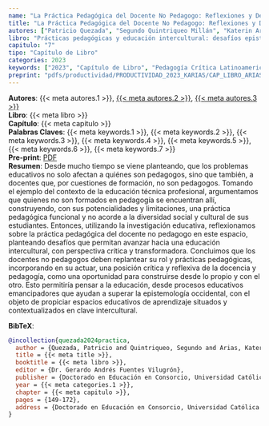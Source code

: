 ```yaml
---
name: "La Práctica Pedagógica del Docente No Pedagogo: Reflexiones y Desafíos para una Pedagogía con Perspectiva Crítica e Intercultural"
title: "La Práctica Pedagógica del Docente No Pedagogo: Reflexiones y Desafíos para una Pedagogía con Perspectiva Crítica e Intercultural"
autores: ["Patricio Quezada", "Segundo Quintriqueo Millán", "Katerin Arias-Ortega"]
libro: "Prácticas pedagógicas y educación intercultural: desafíos epistemológicos para la escolaridad en contextos indígenas"
capitulo: "7"
tipo: "Capítulo de Libro"
categories: 2023
keywords: ["2023", "Capítulo de Libro", "Pedagogía Crítica Latinoamericana", "Docente No Pedagogo", "Educación Técnica", "Práctica Pedagógica", "Educación Intercultural"]
preprint: "pdfs/productividad/PRODUCTIVIDAD_2023_KARIAS/CAP_LIBRO_ARIAS_VILLARROEL_2023.pdf"
---
```

**Autores**: {{< meta autores.1 >}}, [{{< meta autores.2 >}}](../members/current/Segundo Quintriqueo Millán.qmd), [{{< meta autores.3 >}}](../members/current/Katerin Arias-Ortega.qmd)    
**Libro**: {{< meta libro >}}   
**Capítulo**: {{< meta capitulo >}}   
**Palabras Claves**: {{< meta keywords.1 >}}, {{< meta keywords.2 >}}, {{< meta keywords.3 >}}, {{< meta keywords.4 >}}, {{< meta keywords.5 >}}, {{< meta keywords.6 >}}, {{< meta keywords.7 >}}    
**Pre-print**: [PDF](../{{< meta preprint >}})    
**Resumen**: Desde mucho tiempo se viene planteando, que los problemas educativos no solo afectan a quiénes son pedagogos, sino que también, a docentes que, por cuestiones de formación, no son pedagogos. Tomando el ejemplo del contexto de la educación técnica profesional, argumentamos que quienes no son formados en pedagogía se encuentran allí, construyendo, con sus potencialidades y limitaciones, una práctica pedagógica funcional y no acorde a la diversidad social y cultural de sus estudiantes. Entonces, utilizando la investigación educativa, reflexionamos sobre la práctica pedagógica del docente no pedagogo en este espacio, planteando desafíos que permitan avanzar hacia una educación intercultural, con perspectiva crítica y transformadora. Concluimos que los docentes no pedagogos deben replantear su rol y prácticas pedagógicas, incorporando en su actuar, una posición crítica y reflexiva de la docencia y pedagogía, como una oportunidad para construirse desde lo propio y con el otro. Esto permitiría pensar a la educación, desde procesos educativos emancipadores que ayudan a superar la epistemología occidental, con el objeto de propiciar espacios educativos de aprendizaje situados y contextualizados en clave intercultural.


**BibTeX**:
```bibtex
@incollection{quezada2024practica,
  author = {Quezada, Patricio and Quintriqueo, Segundo and Arias, Katerin},
  title = {{< meta title >}},
  booktitle = {{< meta libro >}},
  editor = {Dr. Gerardo Andrés Fuentes Vilugrón},
  publisher = {Doctorado en Educación en Consorcio, Universidad Católica de Temuco},
  year = {{< meta categories.1 >}},
  chapter = {{< meta capitulo >}},
  pages = {149-172},
  address = {Doctorado en Educación en Consorcio, Universidad Católica de Temuco}
}
```
